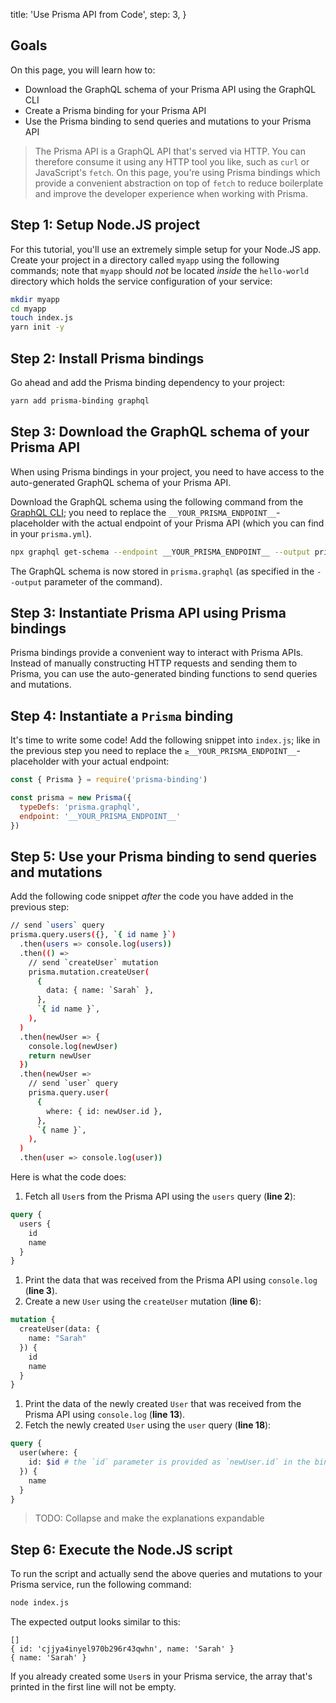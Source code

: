   title: 'Use Prisma API from Code',
  step: 3,
}

## Goals

On this page, you will learn how to:

- Download the GraphQL schema of your Prisma API using the GraphQL CLI
- Create a Prisma binding for your Prisma API
- Use the Prisma binding to send queries and mutations to your Prisma API

> The Prisma API is a GraphQL API that's served via HTTP. You can therefore consume it using any HTTP tool you like, such as `curl` or JavaScript's `fetch`. On this page, you're using Prisma bindings which provide a convenient abstraction on top of `fetch` to reduce boilerplate and improve the developer experience when working with Prisma. 

## Step 1: Setup Node.JS project

For this tutorial, you'll use an extremely simple setup for your Node.JS app. Create your project in a directory called `myapp` using the following commands; note that `myapp` should _not_ be located _inside_ the `hello-world` directory which holds the service configuration of your service:

```bash
mkdir myapp
cd myapp
touch index.js
yarn init -y
```

## Step 2: Install Prisma bindings

Go ahead and add the Prisma binding dependency to your project:

```bash
yarn add prisma-binding graphql
```

## Step 3: Download the GraphQL schema of your Prisma API

When using Prisma bindings in your project, you need to have access to the auto-generated GraphQL schema of your Prisma API. 

Download the GraphQL schema using the following command from the [GraphQL CLI](https://github.com/graphql-cli/graphql-cli); you need to replace the `__YOUR_PRISMA_ENDPOINT__`-placeholder with the actual endpoint of your Prisma API (which you can find in your `prisma.yml`).

```bash
npx graphql get-schema --endpoint __YOUR_PRISMA_ENDPOINT__ --output prisma.graphql --no-all
```

The GraphQL schema is now stored in `prisma.graphql` (as specified in the `--output` parameter of the command).

## Step 3: Instantiate Prisma API using Prisma bindings

Prisma bindings provide a convenient way to interact with Prisma APIs. Instead of manually constructing HTTP requests and sending them to Prisma, you can use the auto-generated binding functions to send queries and mutations.

## Step 4: Instantiate a `Prisma` binding

It's time to write some code! Add the following snippet into `index.js`; like in the previous step you need to replace the `≥__YOUR_PRISMA_ENDPOINT__`-placeholder with your actual endpoint:

```javascript
const { Prisma } = require('prisma-binding')

const prisma = new Prisma({
  typeDefs: 'prisma.graphql',
  endpoint: '__YOUR_PRISMA_ENDPOINT__'
})
```

## Step 5: Use your Prisma binding to send queries and mutations

Add the following code snippet _after_ the code you have added in the previous step:

```bash
// send `users` query
prisma.query.users({}, `{ id name }`)
  .then(users => console.log(users))
  .then(() =>
    // send `createUser` mutation
    prisma.mutation.createUser(
      {
        data: { name: `Sarah` },
      },
      `{ id name }`,
    ),
  )
  .then(newUser => {
    console.log(newUser)
    return newUser
  })
  .then(newUser =>
    // send `user` query
    prisma.query.user(
      {
        where: { id: newUser.id },
      },
      `{ name }`,
    ),
  )
  .then(user => console.log(user))
```

Here is what the code does:

1. Fetch all `User`s from the Prisma API using the `users` query (**line 2**):

  ```graphql
  query {
    users {
      id
      name
    }
  }
  ```

1. Print the data that was received from the Prisma API using `console.log` (**line 3**). 
1. Create a new `User` using the `createUser` mutation (**line 6**):

  ```graphql
  mutation {
    createUser(data: {
      name: "Sarah"
    }) {
      id
      name
    }
  }
  ```

1. Print the data of the newly created `User` that was received from the Prisma API using `console.log` (**line 13**).
1. Fetch the newly created `User` using the `user` query (**line 18**):

  ```graphql
  query {
    user(where: {
      id: $id # the `id` parameter is provided as `newUser.id` in the binding function
    }) {
      name
    }
  }
  ```

  > TODO: Collapse and make the explanations expandable

## Step 6: Execute the Node.JS script

To run the script and actually send the above queries and mutations to your Prisma service, run the following command:

```bash
node index.js
```

The expected output looks similar to this:

```
[]
{ id: 'cjjya4inyel970b296r43qwhn', name: 'Sarah' }
{ name: 'Sarah' }
```

If you already created some `User`s in your Prisma service, the array that's printed in the first line will not be empty.